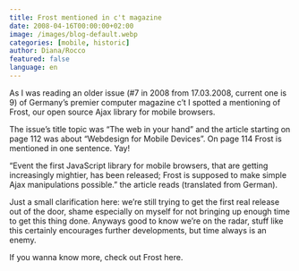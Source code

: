 ```yaml
---
title: Frost mentioned in c't magazine
date: 2008-04-16T00:00:00+02:00
image: /images/blog-default.webp
categories: [mobile, historic]
author: Diana/Rocco
featured: false
language: en
---
```


<div class="entry-content">
As I was reading an older issue (#7 in 2008 from 17.03.2008, current one is 9) of Germany’s premier computer magazine c’t I spotted a mentioning of Frost, our open source Ajax library for mobile browsers.



The issue’s title topic was “The web in your hand” and the article starting on page 112 was about “Webdesign for Mobile Devices”. On page 114 Frost is mentioned in one sentence. Yay!



“Event the first JavaScript library for mobile browsers, that are getting increasingly mightier, has been released; Frost is supposed to make simple Ajax manipulations possible.” the article reads (translated from German).



Just a small clarification here: we’re still trying to get the first real release out of the door, shame especially on myself for not bringing up enough time to get this thing done. Anyways good to know we’re on the radar, stuff like this certainly encourages further developments, but time always is an enemy.



If you wanna know more, check out Frost here.
</div>


